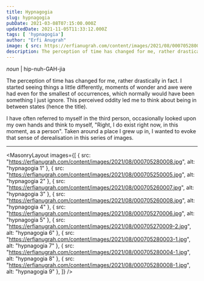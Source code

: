 ```yaml
---
title: Hypnagogia
slug: hypnagogia
pubDate: 2021-03-08T07:15:00.000Z
updatedDate: 2021-11-05T11:33:12.000Z
tags: [ 'hypnagogia']
author: "Erfi Anugrah"
image: { src: https://erfianugrah.com/content/images/2021/08/000705280008.jpg, alt: hypnagogia_1 }
description: The perception of time has changed for me, rather drastically in fact. I started seeing things a little bit differently, moments of wonder and awe was had even for the smallest of occurences, which normally would have been something I just ignore.
---
```


*noun* | hip-nuh-GAH-jia

The perception of time has changed for me, rather drastically in fact. I started seeing things a little differently, moments of wonder and awe were had even for the smallest of occurrences, which normally would have been something I just ignore. This perceived oddity led me to think about being in between states (hence the title).

I have often referred to myself in the third person, occasionally looked upon my own hands and think to myself, "Right, I do exist right now, in this moment, as a person". Taken around a place I grew up in, I wanted to evoke that sense of derealisation in this series of images.

---

<MasonryLayout images={[
    { src: "https://erfianugrah.com/content/images/2021/08/000705280008.jpg", alt: "hypnagogia 1" },
    { src: "https://erfianugrah.com/content/images/2021/08/000705250005.jpg", alt: "hypnagogia 2" },
    { src: "https://erfianugrah.com/content/images/2021/08/000705260007.jpg", alt: "hypnagogia 3" },
    { src: "https://erfianugrah.com/content/images/2021/08/000705260008.jpg", alt: "hypnagogia 4" },
    { src: "https://erfianugrah.com/content/images/2021/08/000705270006.jpg", alt: "hypnagogia 5" },
    { src: "https://erfianugrah.com/content/images/2021/08/000705270009-2.jpg", alt: "hypnagogia 6" },
    { src: "https://erfianugrah.com/content/images/2021/08/000705280003-1.jpg", alt: "hypnagogia 7" },
    { src: "https://erfianugrah.com/content/images/2021/08/000705280004-1.jpg", alt: "hypnagogia 8" },
    { src: "https://erfianugrah.com/content/images/2021/08/000705280008-1.jpg", alt: "hypnagogia 9" },
]} />